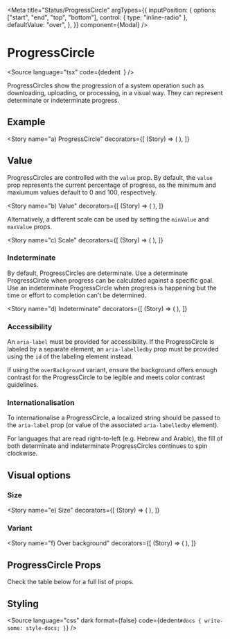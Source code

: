 
<Meta
  title="Status/ProgressCircle"
  argTypes={{
    inputPosition: {
      options: ["start", "end", "top", "bottom"],
      control: { type: "inline-radio" },
      defaultValue: "over",
    },
  }}
  component={Modal}
/>

# ProgressCircle

<Source
  language="tsx"
  code={dedent`
  `}
/>

ProgressCircles show the progression of a system operation such as downloading, uploading, or processing, in a visual way. They can represent determinate or indeterminate progress.

## Example

<Story
  name="a) ProgressCircle"
  decorators={[
    (Story) => (
      <StoryCenteredInline>
        <Story />
      </StoryCenteredInline>
    ),
  ]}
>
  <ProgressCircle aria-label="Loading…" value={90} />
</Story>

<Source language="tsx" id="status-progresscircle--a-progress-circle" />

## Value

ProgressCircles are controlled with the `value` prop. By default, the `value` prop represents the current percentage of progress, as the minimum and maxiumum values default to 0 and 100, respectively.

<Story
  name="b) Value"
  decorators={[
    (Story) => (
      <StoryCenteredInline>
        <Story />
      </StoryCenteredInline>
    ),
  ]}
>
  <ProgressCircle aria-label="Loading…" value={25} />
</Story>

<Source language="tsx" id="status-progresscircle--b-value" />

Alternatively, a different scale can be used by setting the `minValue` and `maxValue` props.

<Story
  name="c) Scale"
  decorators={[
    (Story) => (
      <StoryCenteredInline>
        <Story />
      </StoryCenteredInline>
    ),
  ]}
>
  <ProgressCircle
    aria-label="Loading…"
    minValue={50}
    maxValue={150}
    value={100}
  />
</Story>

<Source language="tsx" id="status-progresscircle--c-scale" />

### Indeterminate

By default, ProgressCircles are determinate. Use a determinate ProgressCircle when progress can be calculated against a specific goal. Use an indeterminate ProgressCircle when progress is happening but the time or effort to completion can't be determined.

<Story
  name="d) Indeterminate"
  decorators={[
    (Story) => (
      <StoryCenteredInline>
        <Story />
      </StoryCenteredInline>
    ),
  ]}
>
  <ProgressCircle aria-label="Loading…" isIndeterminate />
</Story>

<Source language="tsx" id="status-progresscircle--d-indeterminate" />

### Accessibility

An `aria-label` must be provided for accessibility. If the ProgressCircle is labeled by a separate element, an `aria-labelledby` prop must be provided using the `id` of the labeling element instead.

If using the `overBackground` variant, ensure the background offers enough contrast for the ProgressCircle to be legible and meets color contrast guidelines.

### Internationalisation

To internationalise a ProgressCircle, a localized string should be passed to the `aria-label` prop (or value of the associated `aria-labelledby` element).

For languages that are read right-to-left (e.g. Hebrew and Arabic), the fill of both determinate and indeterminate ProgressCircles continues to spin clockwise.

## Visual options

### Size

<Story
  name="e) Size"
  decorators={[
    (Story) => (
      <StoryCenteredInline>
        <Story />
      </StoryCenteredInline>
    ),
  ]}
>
  <ProgressCircle
    aria-label="Loading…"
    marginEnd="size-300"
    size="small"
    value={15}
  />
  <ProgressCircle aria-label="Loading…" marginEnd="size-300" value={30} />
  <ProgressCircle aria-label="Loading…" size="large" value={60} />
</Story>

<Source language="tsx" id="status-progresscircle--e-size" />

### Variant

<Story
  name="f) Over background"
  decorators={[
    (Story) => (
      <StoryCenteredInline>
        <Story />
      </StoryCenteredInline>
    ),
  ]}
>
  <ProgressCircle aria-label="Loading…" isIndeterminate />
</Story>

<Source language="tsx" id="status-progresscircle--f-over-background" />

## ProgressCircle Props

Check the table below for a full list of props.

<ArgsTable of={ProgressCircle} />

## Styling

<Source
  language="css"
  dark
  format={false}
  code={dedent`
    #docs {
      write-some: style-docs;
    }
  `}
/>
